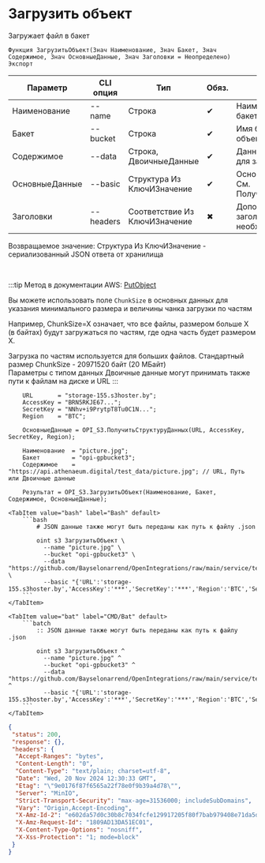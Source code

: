﻿---
sidebar_position: 1
---


# Загрузить объект
 Загружает файл в бакет



`Функция ЗагрузитьОбъект(Знач Наименование, Знач Бакет, Знач Содержимое, Знач ОсновныеДанные, Знач Заголовки = Неопределено) Экспорт`

  | Параметр | CLI опция | Тип | Обяз. | Назначение |
  |-|-|-|-|-|
  | Наименование | --name | Строка | &#x2714; | Наименование объекта в бакете |
  | Бакет | --bucket | Строка | &#x2714; | Имя бакета для загрузки объекта |
  | Содержимое | --data | Строка, ДвоичныеДанные | &#x2714; | Данные или путь к файлу для загрузки |
  | ОсновныеДанные | --basic | Структура Из КлючИЗначение | &#x2714; | Основные данные запроса. См. ПолучитьСтруктуруДанных |
  | Заголовки | --headers | Соответствие Из КлючИЗначение | &#x2716; | Дополнительные заголовки запроса, если необходимо |

  
  Возвращаемое значение:   Структура Из КлючИЗначение - сериализованный JSON ответа от хранилища

<br/>

:::tip
Метод в документации AWS: [PutObject](https://docs.aws.amazon.com/AmazonS3/latest/API/API_PutObject.html)

 Вы можете использовать поле `ChunkSize` в основных данных для указания минимального размера и величины чанка загрузки по частям

 Например, ChunkSize=X означает, что все файлы, размером больше X (в байтах) будут загружаться по частям, где одна часть будет размером X.

 Загрузка по частям используется для больших файлов. Стандартный размер ChunkSize - 20971520 байт (20 МБайт)<br/>
Параметры с типом данных Двоичные данные могут принимать также пути к файлам на диске и URL
:::
<br/>


```bsl title="Пример использования для 1С:Предприятие/OneScript"
    URL       = "storage-155.s3hoster.by";
    AccessKey = "BRN5RKJE67...";
    SecretKey = "NNhv+i9PrytpT8Tu0C1N...";
    Region    = "BTC";

    ОсновныеДанные = OPI_S3.ПолучитьСтруктуруДанных(URL, AccessKey, SecretKey, Region);

    Наименование  = "picture.jpg";
    Бакет         = "opi-gpbucket3";
    Содержимое    = "https://api.athenaeum.digital/test_data/picture.jpg"; // URL, Путь или Двоичные данные

    Результат = OPI_S3.ЗагрузитьОбъект(Наименование, Бакет, Содержимое, ОсновныеДанные);
```
    

 <Tabs>
  
    <TabItem value="bash" label="Bash" default>
        ```bash
            # JSON данные также могут быть переданы как путь к файлу .json
            
            oint s3 ЗагрузитьОбъект \
              --name "picture.jpg" \
              --bucket "opi-gpbucket3" \
              --data "https://github.com/Bayselonarrend/OpenIntegrations/raw/main/service/test_data/picture.jpg" \
              --basic "{'URL':'storage-155.s3hoster.by','AccessKey':'***','SecretKey':'***','Region':'BTC','Service':'s3'}"
        ```
    </TabItem>
  
    <TabItem value="bat" label="CMD/Bat" default>
        ```batch
            :: JSON данные также могут быть переданы как путь к файлу .json
            
            oint s3 ЗагрузитьОбъект ^
              --name "picture.jpg" ^
              --bucket "opi-gpbucket3" ^
              --data "https://github.com/Bayselonarrend/OpenIntegrations/raw/main/service/test_data/picture.jpg" ^
              --basic "{'URL':'storage-155.s3hoster.by','AccessKey':'***','SecretKey':'***','Region':'BTC','Service':'s3'}"
        ```
    </TabItem>
</Tabs>


```json title="Результат"
{
 "status": 200,
 "response": {},
 "headers": {
  "Accept-Ranges": "bytes",
  "Content-Length": "0",
  "Content-Type": "text/plain; charset=utf-8",
  "Date": "Wed, 20 Nov 2024 12:30:33 GMT",
  "Etag": "\"9e0176f87f6565a22f78e0f9b39a4d78\"",
  "Server": "MinIO",
  "Strict-Transport-Security": "max-age=31536000; includeSubDomains",
  "Vary": "Origin,Accept-Encoding",
  "X-Amz-Id-2": "e602da57d0c30b8c7034fcfe129917205f80f7bab979408e71da5d1441c85e79",
  "X-Amz-Request-Id": "1809AD13DA51EC01",
  "X-Content-Type-Options": "nosniff",
  "X-Xss-Protection": "1; mode=block"
 }
}
```
